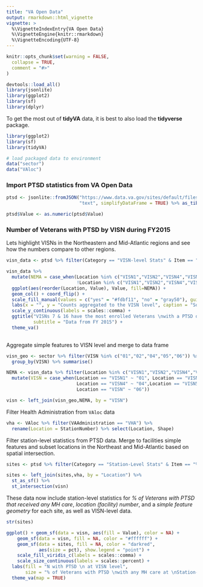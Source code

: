 ```yaml
---
title: "VA Open Data"
output: rmarkdown::html_vignette
vignette: >
  %\VignetteIndexEntry{VA Open Data}
  %\VignetteEngine{knitr::rmarkdown}
  %\VignetteEncoding{UTF-8}
---
```


```r
knitr::opts_chunk$set(warning = FALSE,
  collapse = TRUE,
  comment = "#>"
)

devtools::load_all()
library(jsonlite)
library(ggplot2)
library(sf)
library(dplyr)
```

To get the most out of __tidyVA__ data, it is best to also load the __tidyverse__ package.


```r
library(ggplot2)
library(sf)
library(tidyVA)

# load packaged data to environment
data("sector")
data("VAloc")
```

### Import PTSD statistics from VA Open Data

```r
ptsd <- jsonlite::fromJSON("https://www.data.va.gov/sites/default/files/NEPEC_Overview_PTSD_FY15.json",
                           "text", simplifyDataFrame = TRUE) %>% as_tibble()

ptsd$Value <- as.numeric(ptsd$Value)
```

### Number of Veterans with PTSD by VISN during FY2015

Lets highlight VISNs in the Northeastern and Mid-Atlantic regions and see how the numbers compare to other regions.

```r

visn_data <- ptsd %>% filter(Category == "VISN-level Stats" & Item == "N with PTSD")

visn_data %>% 
  mutate(NEMA = case_when(Location %in% c("VISN1","VISN2","VISN4","VISN5","VISN6") ~ "yes",
                          !Location %in% c("VISN1","VISN2","VISN4","VISN5","VISN6") ~ "no")) %>%
  ggplot(aes(reorder(Location, Value), Value, fill=NEMA)) + 
  geom_col() + coord_flip() + 
  scale_fill_manual(values = c("yes" = "#fdbf11", "no" = "gray50"), guide = FALSE) +
  labs(x = "", y = "Counts aggregated to the VISN level", caption = "Source: data.va.gov") + 
  scale_y_continuous(labels = scales::comma) +
  ggtitle("VISNs 7 & 16 have the most enrolled Veterans \nwith a PTSD diagnosis",
          subtitle = "Data from FY 2015") +
  theme_va()
  

```


Aggregate simple features to VISN level and merge to data frame

```r
visn_geo <- sector %>% filter(VISN %in% c("01","02","04","05","06")) %>% 
  group_by(VISN) %>% summarise()

NEMA <- visn_data %>% filter(Location %in% c("VISN1","VISN2","VISN4","VISN5","VISN6")) %>%
  mutate(VISN = case_when(Location == "VISN1" ~ "01", Location == "VISN2" ~ "02", 
                          Location == "VISN4" ~ "04",Location == "VISN5" ~ "05", 
                          Location == "VISN" ~ "06"))

visn <- left_join(visn_geo,NEMA, by = "VISN") 

```

Filter Health Administration from `VAloc` data

```r

vha <- VAloc %>% filter(VAAdministration == "VHA") %>% 
  rename(Location = StationNumber) %>% select(Location, Shape)

```

Filter station-level statistics from PTSD data. Merge to facilities simple features and subset locations in the Northeast and Mid-Atlantic based on spatial intersection.

```r
sites <- ptsd %>% filter(Category == "Station-Level Stats" & Item == "% of Veterans with PTSD that received any MH care") %>% mutate(pct = Value /100)

sites <- left_join(sites,vha, by = "Location") %>% 
  st_as_sf() %>%
  st_intersection(visn)

```

These data now include station-level statistics for *% of Veterans with PTSD that received any MH care*, *location (facility) number*, and a *simple feature geometry* for each site, as well as VISN-level data.

```r
str(sites)
```


```r

ggplot() + geom_sf(data = visn, aes(fill = Value), color = NA) +
    geom_sf(data = visn, fill = NA, color = "#ffffff") +
    geom_sf(data = sites, fill = NA, color = "darkred", 
            aes(size = pct), show.legend = "point") +
    scale_fill_viridis_c(labels = scales::comma) +
    scale_size_continuous(labels = scales::percent) +
  labs(fill = "N with PTSD \n at VISN level", 
       size = "% of Veterans with PTSD \nwith any MH care at \nStation-level") +
  theme_va(map = TRUE)

```

